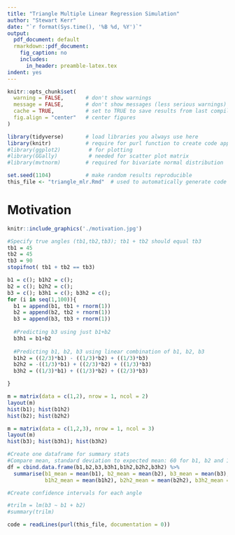 ```yaml
---
title: "Triangle Multiple Linear Regression Simulation"
author: "Stewart Kerr"
date: "`r format(Sys.time(), '%B %d, %Y')`"
output:
  pdf_document: default
  rmarkdown::pdf_document:
    fig_caption: no
    includes:
      in_header: preamble-latex.tex
indent: yes
---
```


```r
knitr::opts_chunk$set(
  warning = FALSE,       # don't show warnings
  message = FALSE,       # don't show messages (less serious warnings)
  cache = TRUE,          # set to TRUE to save results from last compilation
  fig.align = "center"   # center figures
)

library(tidyverse)       # load libraries you always use here
library(knitr)           # require for purl function to create code appendix
#library(ggplot2)         # for plotting
#library(GGally)          # needed for scatter plot matrix
#library(mvtnorm)        # required for bivariate normal distribution

set.seed(1104)           # make random results reproducible
this_file <- "triangle_mlr.Rmd"  # used to automatically generate code appendix
```

# Motivation
```r
knitr::include_graphics('./motivation.jpg')
```

```r
#Specify true angles (tb1,tb2,tb3); tb1 + tb2 should equal tb3
tb1 = 45
tb2 = 45
tb3 = 90
stopifnot( tb1 + tb2 == tb3)

b1 = c(); b1h2 = c();
b2 = c(); b2h2 = c();
b3 = c(); b3h1 = c(); b3h2 = c();
for (i in seq(1,100)){
  b1 = append(b1, tb1 + rnorm(1))
  b2 = append(b2, tb2 + rnorm(1))
  b3 = append(b3, tb3 + rnorm(1))
  
  #Predicting b3 using just b1+b2
  b3h1 = b1+b2
  
  #Predicting b1, b2, b3 using linear combination of b1, b2, b3
  b1h2 = ((2/3)*b1) - ((1/3)*b2) + ((1/3)*b3)
  b2h2 = -((1/3)*b1) + ((2/3)*b2) + ((1/3)*b3)
  b3h2 = ((1/3)*b1) + ((1/3)*b2) + ((2/3)*b3)

}

m = matrix(data = c(1,2), nrow = 1, ncol = 2)
layout(m)
hist(b1); hist(b1h2)
hist(b2); hist(b2h2)

m = matrix(data = c(1,2,3), nrow = 1, ncol = 3)
layout(m)
hist(b3); hist(b3h1); hist(b3h2)

#Create one dataframe for summary stats
#Compare mean, standard deviation to expected mean: 60 for b1, b2 and 120 for b3
df = cbind.data.frame(b1,b2,b3,b3h1,b1h2,b2h2,b3h2) %>%
  summarise(b1_mean = mean(b1), b2_mean = mean(b2), b3_mean = mean(b3), b3h1_mean = mean(b3h1),
            b1h2_mean = mean(b1h2), b2h2_mean = mean(b2h2), b3h2_mean = mean(b3h2))

#Create confidence intervals for each angle

#trilm = lm(b3 ~ b1 + b2)
#summary(trilm)
```


```r
code = readLines(purl(this_file, documentation = 0))
```